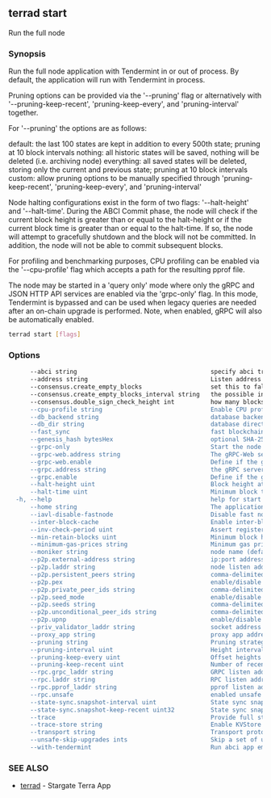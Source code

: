 ## terrad start

Run the full node

### Synopsis

Run the full node application with Tendermint in or out of process. By
default, the application will run with Tendermint in process.

Pruning options can be provided via the '--pruning' flag or alternatively with '--pruning-keep-recent',
'pruning-keep-every', and 'pruning-interval' together.

For '--pruning' the options are as follows:

default: the last 100 states are kept in addition to every 500th state; pruning at 10 block intervals
nothing: all historic states will be saved, nothing will be deleted (i.e. archiving node)
everything: all saved states will be deleted, storing only the current and previous state; pruning at 10 block intervals
custom: allow pruning options to be manually specified through 'pruning-keep-recent', 'pruning-keep-every', and 'pruning-interval'

Node halting configurations exist in the form of two flags: '--halt-height' and '--halt-time'. During
the ABCI Commit phase, the node will check if the current block height is greater than or equal to
the halt-height or if the current block time is greater than or equal to the halt-time. If so, the
node will attempt to gracefully shutdown and the block will not be committed. In addition, the node
will not be able to commit subsequent blocks.

For profiling and benchmarking purposes, CPU profiling can be enabled via the '--cpu-profile' flag
which accepts a path for the resulting pprof file.

The node may be started in a 'query only' mode where only the gRPC and JSON HTTP
API services are enabled via the 'grpc-only' flag. In this mode, Tendermint is
bypassed and can be used when legacy queries are needed after an on-chain upgrade
is performed. Note, when enabled, gRPC will also be automatically enabled.


```sh Terrad
terrad start [flags]
```

### Options

```sh Terrad
      --abci string                                     specify abci transport (socket | grpc) (default "socket")
      --address string                                  Listen address (default "tcp://0.0.0.0:26658")
      --consensus.create_empty_blocks                   set this to false to only produce blocks when there are txs or when the AppHash changes (default true)
      --consensus.create_empty_blocks_interval string   the possible interval between empty blocks (default "0s")
      --consensus.double_sign_check_height int          how many blocks to look back to check existence of the node's consensus votes before joining consensus
      --cpu-profile string                              Enable CPU profiling and write to the provided file
      --db_backend string                               database backend: goleveldb | cleveldb | boltdb | rocksdb | badgerdb (default "goleveldb")
      --db_dir string                                   database directory (default "data")
      --fast_sync                                       fast blockchain syncing (default true)
      --genesis_hash bytesHex                           optional SHA-256 hash of the genesis file
      --grpc-only                                       Start the node in gRPC query only mode (no Tendermint process is started)
      --grpc-web.address string                         The gRPC-Web server address to listen on (default "0.0.0.0:9091")
      --grpc-web.enable                                 Define if the gRPC-Web server should be enabled. (Note: gRPC must also be enabled.) (default true)
      --grpc.address string                             the gRPC server address to listen on (default "0.0.0.0:9090")
      --grpc.enable                                     Define if the gRPC server should be enabled (default true)
      --halt-height uint                                Block height at which to gracefully halt the chain and shutdown the node
      --halt-time uint                                  Minimum block time (in Unix seconds) at which to gracefully halt the chain and shutdown the node
  -h, --help                                            help for start
      --home string                                     The application home directory (default "terra")
      --iavl-disable-fastnode                           Disable fast node for IAVL tree (default true)
      --inter-block-cache                               Enable inter-block caching (default true)
      --inv-check-period uint                           Assert registered invariants every N blocks
      --min-retain-blocks uint                          Minimum block height offset during ABCI commit to prune Tendermint blocks
      --minimum-gas-prices string                       Minimum gas prices to accept for transactions; Any fee in a tx must meet this minimum (e.g. 0.01photino;0.0001stake)
      --moniker string                                  node name (default "Evans-MacBook-Air.local")
      --p2p.external-address string                     ip:port address to advertise to peers for them to dial
      --p2p.laddr string                                node listen address. (0.0.0.0:0 means any interface, any port) (default "tcp://0.0.0.0:26656")
      --p2p.persistent_peers string                     comma-delimited ID@host:port persistent peers
      --p2p.pex                                         enable/disable Peer-Exchange (default true)
      --p2p.private_peer_ids string                     comma-delimited private peer IDs
      --p2p.seed_mode                                   enable/disable seed mode
      --p2p.seeds string                                comma-delimited ID@host:port seed nodes
      --p2p.unconditional_peer_ids string               comma-delimited IDs of unconditional peers
      --p2p.upnp                                        enable/disable UPNP port forwarding
      --priv_validator_laddr string                     socket address to listen on for connections from external priv_validator process
      --proxy_app string                                proxy app address, or one of: 'kvstore', 'persistent_kvstore', 'counter', 'e2e' or 'noop' for local testing. (default "tcp://127.0.0.1:26658")
      --pruning string                                  Pruning strategy (default|nothing|everything|custom) (default "default")
      --pruning-interval uint                           Height interval at which pruned heights are removed from disk (ignored if pruning is not 'custom')
      --pruning-keep-every uint                         Offset heights to keep on disk after 'keep-every' (ignored if pruning is not 'custom')
      --pruning-keep-recent uint                        Number of recent heights to keep on disk (ignored if pruning is not 'custom')
      --rpc.grpc_laddr string                           GRPC listen address (BroadcastTx only). Port required
      --rpc.laddr string                                RPC listen address. Port required (default "tcp://127.0.0.1:26657")
      --rpc.pprof_laddr string                          pprof listen address (https://golang.org/pkg/net/http/pprof)
      --rpc.unsafe                                      enabled unsafe rpc methods
      --state-sync.snapshot-interval uint               State sync snapshot interval
      --state-sync.snapshot-keep-recent uint32          State sync snapshot to keep (default 2)
      --trace                                           Provide full stack traces for errors in ABCI Log
      --trace-store string                              Enable KVStore tracing to an output file
      --transport string                                Transport protocol: socket, grpc (default "socket")
      --unsafe-skip-upgrades ints                       Skip a set of upgrade heights to continue the old binary
      --with-tendermint                                 Run abci app embedded in-process with tendermint (default true)
```

### SEE ALSO

* [terrad](terrad.md)	 - Stargate Terra App


